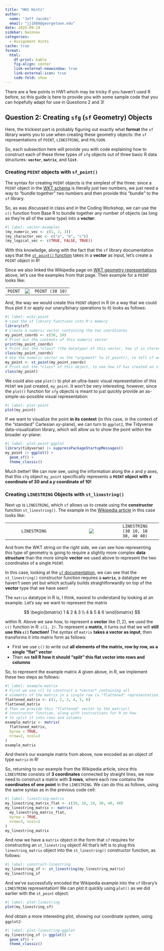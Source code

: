 ```yaml
---
title: "HW1 Hints"
author:
  name: "Jeff Jacobs"
  email: "jj1088@georgetown.edu"
date: 2025-09-19
sidebar: mainnav
categories:
  - Assignment Hints
cache: true
format:
  html:
    df-print: kable
    fig-align: center
    link-external-newwindow: true
    link-external-icon: true
    code-fold: show
---
```


There are a few points in HW1 which may be tricky if you haven't used R before, so this guide is here to provide you with some sample code that you can hopefully adapt for use in Questions 2 and 3!

## Question 2: Creating `sfg` (`sf` Geometry) Objects

Here, the trickiest part is probably figuring out exactly what **format** the `sf` library wants you to use when creating these geometry objects: the `sf` representations of `POINT`, `LINESTRING`, and `POLYGON`.

So, each subsection here will provide you with code explaining how to construct each of these three types of `sfg` objects out of three basic R data structures: **`vector`**, **`matrix`**, and **`list`**.

### Creating `POINT` objects with `sf_point()`

The syntax for creating `POINT` objects is the simplest of the three: since a `POINT` object in the [WKT schema](https://en.wikipedia.org/wiki/Well-known_text_representation_of_geometry) is literally just two numbers, we just need a way to "bundle together" two numbers and then provide this "bundle" to the `sf` library.

So, as was discussed in class and in the Coding Workshop, we can use the `c()` function from Base R to bundle together any number of objects (as long as they're all of the same type) into a **vector**:

```r
#| label: vector-examples
(my_numeric_vec <- c(1, 2, 3))
(my_character_vec <- c("a", "b", "c"))
(my_logical_vec <- c(TRUE, FALSE, TRUE))
```

With this knowledge, along with the fact that the `sf` library documentation says that the [`st_point()` function](https://r-spatial.github.io/sf/reference/st.html) takes in a **vector** as input, let's create a `POINT` object in R!

Since we also linked the Wikipedia page on [WKT geometry representations](https://en.wikipedia.org/wiki/Well-known_text_representation_of_geometry) above, let's use the examples from that page. Their example for a `POINT` looks like:

| | | |
|:-:|:-:|:-|
| `POINT` | ![](images/SFA_Point.svg) | `POINT (30 10)` |

And, the way we would create this `POINT` object in R (in a way that we could thus plot it or apply our unary/binary operations to it) looks as follows:

```r
#| label: wiki-point
# Load the sf library functions into R's memory
library(sf)
# Create a numeric vector containing the two coordinates
my_point_coords <- c(30, 10)
# Print out the contents of this numeric vector
print(my_point_coords)
# Print out the *class* (the datatype) of this vector, how it is stored in R
class(my_point_coords)
# Use the numeric vector as the *argument* to st_point(), to tell sf we want a POINT with these coordinates
my_point <- st_point(my_point_coords)
# Print out the *class* of this object, to see how sf has created an sfg (sf geometry) object
class(my_point)
```

We could also use `plot()` to plot an ultra-basic visual representation of this `POINT` we just created, `my_point`. It won't be very interesting, however, since the `plot()` function for `sfg` objects is meant to just quickly provide an as-simple-as-possible visual representation:

```r
#| label: plot-point
plot(my_point)
```

If we want to visualize the point **in its context** (in this case, in the context of the "standard" Cartesian $xy$-plane), we can turn to `ggplot2`, the Tidyverse data-visualization library, which will allow us to show the point within the broader $xy$-plane:

```r
#| label: plot-point-ggplot
library(tidyverse) |> suppressPackageStartupMessages()
my_point |> ggplot() +
  geom_sf() +
  theme_classic()
```

Much better! We can now see, using the information along the $x$ and $y$ axes, that this `sfg` object `my_point` specifically represents a **`POINT` object with $x$ coordinate of 30 and a $y$ coordinate of 10!**

### Creating `LINESTRING` Objects with `st_linestring()`

Next up is `LINESTRING`, which `sf` allows us to create using the **constructor** function `st_linestring()`. The example in the [Wikipedia article](https://en.wikipedia.org/wiki/Well-known_text_representation_of_geometry#Geometric_objects) in this case looks like:

| | | |
|:-:|:-:|:-|
| `LINESTRING` | ![](images/SFA_LineString.svg) | `LINESTRING (30 10, 10 30, 40 40)` |

And from the WKT string on the right side, we can see how representing this type of geometry is going to require a slightly more complex **data structure** than the more simple **vector** we used above to represent the two coordinates of a single `POINT`.

In this case, looking at the [`sf` documentation](https://r-spatial.github.io/sf/reference/st.html), we can see that the `st_linestring()` constructor function requires a **`matrix`**, a datatype we haven't seen yet but which actually builds straightforwardly on top of the **vector** type that we have seen!

The `matrix` datatype in R is, I think, easiest to understand by looking at an example. Let's say we want to represent the matrix

$$
\begin{bmatrix}
1 & 2 & 3 \\
4 & 5 & 6
\end{bmatrix}
$$

within R. Above we saw how, to represent a **vector** like $(1, 2)$, we used the `c()` function in R: `c(1, 2)`. To represent a **matrix**, it turns out that we will **still use this `c()` function!** The syntax of `matrix` **takes a vector as input**, then transforms it into matrix form as follows:

* First we use `c()` to write out **all elements of the matrix, row by row, as a single "flat" vector**
* Then we **tell R how it should "split" this flat vector into rows and columns**

So, to represent the example matrix $A$ given above, in R, we implement these two steps as follows:

```r
#| label: example-matrix
# First we use c() to construct a *vector* containing all
# elements of the matrix in a single row (a "flattened" representation)
flattened_matrix <- c(1, 2, 3, 4, 5, 6)
flattened_matrix
# Then we provide this "flattened" vector to the matrix()
# constructor function, along with instructions for R on how
# to split it into rows and columns
example_matrix <- matrix(
  flattened_matrix,
  byrow = TRUE,
  nrow=2, ncol=3
)
example_matrix
```

And there's our example matrix from above, now encoded as an object of type `matrix` in R!

So, returning to our example from the Wikipedia article, since this `LINESTRING` consists of **3 coordinates** connected by straight lines, we now need to construct a matrix with **3 rows**, where each row contains the **coordinates of one point** in the `LINESTRING`. We can do this as follows, using the same syntax as in the previous code cell:

```r
#| label: linestring-matrix
my_linestring_matrix_flat <- c(30, 10, 10, 30, 40, 40)
my_linestring_matrix <- matrix(
  my_linestring_matrix_flat,
  byrow = TRUE,
  nrow=3, ncol=2
)
my_linestring_matrix
```

And now we have a `matrix` object in the form that `sf` requires for constructing an `st_linestring` object! All that's left is to plug this `linestring_matrix` object into the `st_linestring()` constructor function, as follows:

```r
#| label: construct-linestring
my_linestring_sf <- st_linestring(my_linestring_matrix)
my_linestring_sf
```

And we've successfully encoded the Wikipedia example into the `sf` library's `LINESTRING` representation! We can plot it quickly using `plot()` as we did earlier with the `st_point` object:

```r
#| label: plot-linestring
plot(my_linestring_sf)
```

And obtain a more interesting plot, showing our coordinate system, using `ggplot2`:

```r
#| label: plot-linestring-ggplot
my_linestring_sf |> ggplot() +
  geom_sf() +
  theme_classic()
```
